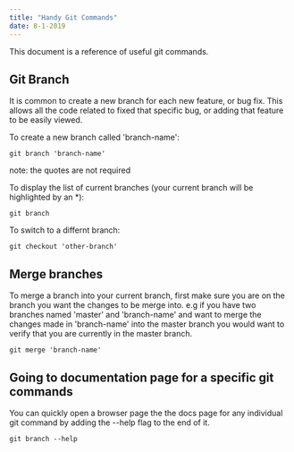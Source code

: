 ```yaml
---
title: "Handy Git Commands"
date: 8-1-2019
---
```


This document is a reference of useful git commands.

## Git Branch

It is common to create a new branch for each new feature, or bug fix. This allows all the code related to fixed that specific bug, or adding that feature to be easily viewed.

To create a new branch called 'branch-name':

```Shell
git branch 'branch-name'
```

note: the quotes are not required

To display the list of current branches (your current branch will be highlighted by an \*):

```Shell
git branch
```

To switch to a differnt branch:

```Shell
git checkout 'other-branch'
```

## Merge branches

To merge a branch into your current branch, first make sure you are on the branch you want the changes to be merge into. e.g if you have two branches named 'master' and 'branch-name' and want to merge the changes made in 'branch-name' into the master branch you would want to verify that you are currently in the master branch.

```Shell
git merge 'branch-name'
```

## Going to documentation page for a specific git commands

You can quickly open a browser page the the docs page for any individual git command by adding the --help flag to the end of it.

```Shell
git branch --help
```
